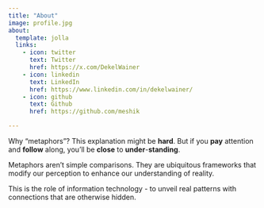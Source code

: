 ```yaml
---
title: "About"
image: profile.jpg
about:
  template: jolla
  links:
    - icon: twitter
      text: Twitter
      href: https://x.com/DekelWainer
    - icon: linkedin
      text: LinkedIn
      href: https://www.linkedin.com/in/dekelwainer/
    - icon: github
      text: Github
      href: https://github.com/meshik

---
```


Why "metaphors"?
This explanation might be **hard**. But if you **pay** attention and **follow** along, you'll be **close** to **under**-**standing**.

Metaphors aren't simple comparisons.
They are ubiquitous frameworks that modify our perception to enhance our understanding of reality.

This is the role of information technology - to unveil real patterns with connections that are otherwise hidden.
